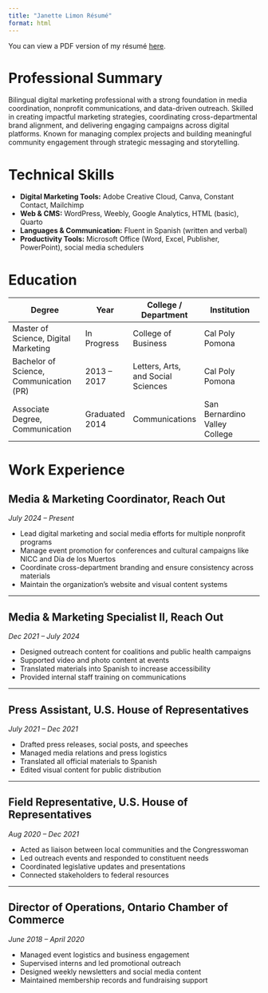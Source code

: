 ```yaml
---
title: "Janette Limon Résumé"
format: html
---
```


You can view a PDF version of my résumé [here](resume/Janette%20Resume.pdf).

# Professional Summary

Bilingual digital marketing professional with a strong foundation in media coordination, nonprofit communications, and data-driven outreach. Skilled in creating impactful marketing strategies, coordinating cross-departmental brand alignment, and delivering engaging campaigns across digital platforms. Known for managing complex projects and building meaningful community engagement through strategic messaging and storytelling.

# Technical Skills

- **Digital Marketing Tools:** Adobe Creative Cloud, Canva, Constant Contact, Mailchimp  
- **Web & CMS:** WordPress, Weebly, Google Analytics, HTML (basic), Quarto  
- **Languages & Communication:** Fluent in Spanish (written and verbal)  
- **Productivity Tools:** Microsoft Office (Word, Excel, Publisher, PowerPoint), social media schedulers

# Education

| Degree                                       | Year           | College / Department | Institution                                |
|---------------------------------------------|----------------|-----------------------|--------------------------------------------|
| Master of Science, Digital Marketing         | In Progress    | College of Business   | Cal Poly Pomona                            |
| Bachelor of Science, Communication (PR)      | 2013 – 2017    | Letters, Arts, and Social Sciences | Cal Poly Pomona                  |
| Associate Degree, Communication              | Graduated 2014 | Communications        | San Bernardino Valley College              |

# Work Experience

## Media & Marketing Coordinator, Reach Out  
*July 2024 – Present*

- Lead digital marketing and social media efforts for multiple nonprofit programs  
- Manage event promotion for conferences and cultural campaigns like NICC and Día de los Muertos  
- Coordinate cross-department branding and ensure consistency across materials  
- Maintain the organization’s website and visual content systems  

---

## Media & Marketing Specialist II, Reach Out  
*Dec 2021 – July 2024*

- Designed outreach content for coalitions and public health campaigns  
- Supported video and photo content at events  
- Translated materials into Spanish to increase accessibility  
- Provided internal staff training on communications  

---

## Press Assistant, U.S. House of Representatives  
*July 2021 – Dec 2021*

- Drafted press releases, social posts, and speeches  
- Managed media relations and press logistics  
- Translated all official materials to Spanish  
- Edited visual content for public distribution  

---

## Field Representative, U.S. House of Representatives  
*Aug 2020 – Dec 2021*

- Acted as liaison between local communities and the Congresswoman  
- Led outreach events and responded to constituent needs  
- Coordinated legislative updates and presentations  
- Connected stakeholders to federal resources  

---

## Director of Operations, Ontario Chamber of Commerce  
*June 2018 – April 2020*

- Managed event logistics and business engagement  
- Supervised interns and led promotional outreach  
- Designed weekly newsletters and social media content  
- Maintained membership records and fundraising support  